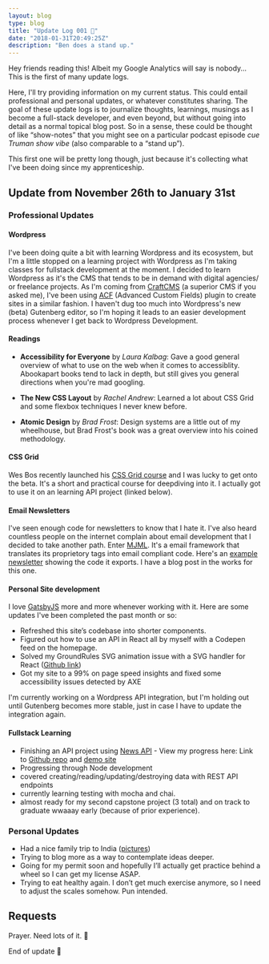 ```yaml
---
layout: blog
type: blog
title: "Update Log 001 📂"
date: "2018-01-31T20:49:25Z"
description: "Ben does a stand up."
---
```


Hey friends reading this! Albeit my Google Analytics will say is nobody… This is the first of many update logs.

Here, I'll try providing information on my current status. This could entail professional and personal updates, or whatever constitutes sharing. The goal of these update logs is to journalize thoughts, learnings, musings as I become a full-stack developer, and even beyond, but without going into detail as a normal topical blog post. So in a sense, these could be thought of like “show-notes” that you might see on a particular podcast episode _cue Truman show vibe_ (also comparable to a “stand up”).

This first one will be pretty long though, just because it's collecting what I've been doing since my apprenticeship.

## Update from November 26th to January 31st

### Professional Updates

#### Wordpress

I've been doing quite a bit with learning Wordpress and its ecosystem, but I'm a little stopped on a learning project with Wordpress as I'm taking classes for fullstack development at the moment. I decided to learn Wordpress as it's the CMS that tends to be in demand with digital agencies/ or freelance projects. As I'm coming from [CraftCMS](craftcms.com) (a superior CMS if you asked me), I've been using [ACF](advancedcustomfields.com) (Advanced Custom Fields) plugin to create sites in a similar fashion. I haven't dug too much into Wordpress's new (beta) Gutenberg editor, so I'm hoping it leads to an easier development process whenever I get back to Wordpress Development.

#### Readings

- **Accessibility for Everyone** by _Laura Kalbag_: Gave a good general overview of what to use on the web when it comes to accessiblity. Abookapart books tend to lack in depth, but still gives you general directions when you're mad googling.

- **The New CSS Layout** by _Rachel Andrew_: Learned a lot about CSS Grid and some flexbox techniques I never knew before.

- **Atomic Design** by _Brad Frost_: Design systems are a little out of my wheelhouse, but Brad Frost's book was a great overview into his coined methodology.

#### CSS Grid

Wes Bos recently launched his [CSS Grid course](cssgrid.io) and I was lucky to get onto the beta. It's a short and practical course for deepdiving into it. I actually got to use it on an learning API project (linked below).

#### Email Newsletters

I've seen enough code for newsletters to know that I hate it. I've also heard countless people on the internet complain about email development that I decided to take another path. Enter [MJML](mjml.io). It's a email framework that translates its proprietory tags into email compliant code. Here's an [example newsletter](https://codepen.io/modayilme/pen/RxPBdb) showing the code it exports. I have a blog post in the works for this one.

#### Personal Site development

I love [GatsbyJS](gatsbyjs.org) more and more whenever working with it. Here are some updates I've been completed the past month or so:

- Refreshed this site’s codebase into shorter components.
- Figured out how to use an API in React all by myself with a Codepen feed on the homepage.
- Solved my GroundRules SVG animation issue with a SVG handler for React ([Github link](https://github.com/gilbarbara/react-inlinesvg))
- Got my site to a 99% on page speed insights and fixed some accessibility issues detected by AXE

I'm currently working on a Wordpress API integration, but I'm holding out until Gutenberg becomes more stable, just in case I have to update the integration again.

#### Fullstack Learning

- Finishing an API project using [News API](https://newsapi.org/) - View my progress here: Link to [Github repo](https://github.com/benjaminmodayil/API-Capstone) and [demo site](https://benjaminmodayil.github.io/API-Capstone/)
- Progressing through Node development
- covered creating/reading/updating/destroying data with REST API endpoints
- currently learning testing with mocha and chai.
- almost ready for my second capstone project (3 total) and on track to graduate wwaaay early (because of prior experience).

### Personal Updates

- Had a nice family trip to India ([pictures](https://www.instagram.com/p/BcTEyWlgwHNIQ_Slmhhzktdu5osGaKRSeE8nLs0/?taken-by=modayilme))
- Trying to blog more as a way to contemplate ideas deeper.
- Going for my permit soon and hopefully I’ll actually get practice behind a wheel so I can get my license ASAP.
- Trying to eat healthy again. I don’t get much exercise anymore, so I need to adjust the scales somehow. Pun intended.

## Requests

Prayer. Need lots of it. 🙏

End of update 👋
